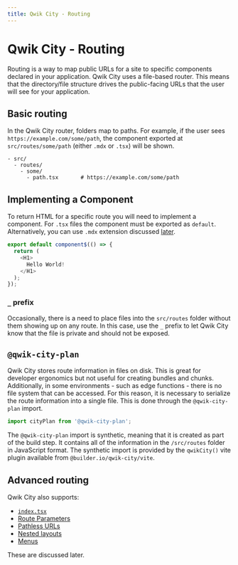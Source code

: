 ```yaml
---
title: Qwik City - Routing
---
```


# Qwik City - Routing

Routing is a way to map public URLs for a site to specific components declared in your application. Qwik City uses a file-based router. This means that the directory/file structure drives the public-facing URLs that the user will see for your application.

## Basic routing

In the Qwik City router, folders map to paths. For example, if the user sees `https://example.com/some/path`, the component exported at `src/routes/some/path` (either `.mdx` or `.tsx`) will be shown. 

```
- src/
  - routes/
    - some/           
      - path.tsx       # https://example.com/some/path
```

## Implementing a Component

To return HTML for a specific route you will need to implement a component. For `.tsx` files the component must be exported as `default`. Alternatively, you can use `.mdx` extension discussed [later](/qwikcity/content/mdx).


```typescript
export default component$(() => {
  return (
    <H1>
      Hello World!
    </H1>
  );
});
```

### `_` prefix

Occasionally, there is a need to place files into the `src/routes` folder without them showing up on any route. In this case, use the `_` prefix to let Qwik City know that the file is private and should not be exposed.

## `@qwik-city-plan`

Qwik City stores route information in files on disk. This is great for developer ergonomics but not useful for creating bundles and chunks. Additionally, in some environments - such as edge functions - there is no file system that can be accessed. For this reason, it is necessary to serialize the route information into a single file. This is done through the `@qwik-city-plan` import.

```typescript
import cityPlan from '@qwik-city-plan';
```

The `@qwik-city-plan` import is synthetic, meaning that it is created as part of the build step. It contains all of the information in the `/src/routes` folder in JavaScript format. The synthetic import is provided by the `qwikCity()` vite plugin available from `@builder.io/qwik-city/vite`.

## Advanced routing

Qwik City also supports:
- [`index.tsx`](/qwikcity/routing/default-index)
- [Route Parameters](/qwikcity/routing/route-parameters)
- [Pathless URLs](/qwikcity/routing/pathless)
- [Nested layouts](/qwikcity/layout/overview)
- [Menus](/qwikcity/content/menu)

These are discussed later.
